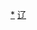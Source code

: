 <div style="position: relative" class="center">
{{Image label begin|image=Administrative Division Fushun.png|width={{{1|576}}}|link=}} 
{{Image label|x=240|y=830|scale={{{1|576}}}/1800|text=[[新抚区|<span style="color: black; font-size:smaller;">'''新'''</span>]]}}
{{Image label|x=270|y=880|scale={{{1|576}}}/1800|text=[[新抚区|<span style="color: black; font-size:smaller;">'''抚'''</span>]]}}
{{Image label|x=300|y=930|scale={{{1|576}}}/1800|text=[[新抚区|<span style="color: black; font-size:smaller;">'''区'''</span>]]}}
{{Image label|x=430|y=720|scale={{{1|576}}}/1800|text=[[东洲区|<span style="color: black;">'''东洲区'''</span>]]}}
{{Image label|x=70|y=865|scale={{{1|576}}}/1800|text=[[望花区|<span style="color: black; ">'''望花区'''</span>]]}}
{{Image label|x=210|y=700|scale={{{1|576}}}/1800|text=[[顺城区|<span style="color: black;">'''顺城区'''</span>]]}}
{{Image label|x=420|y=1050|scale={{{1|576}}}/1800|text=[[抚顺县|<span style="color: black;">'''抚顺县'''</span>]]}}
{{Image label|x=1050|y=1110|scale={{{1|576}}}/1800|text=[[新宾满族自治县|<span style="color: black;">'''新宾满族自治县'''</span>]]}}
{{Image label|x=1100|y=500|scale={{{1|576}}}/1800|text=[[清原满族自治县|<span style="color: black;">'''清原满族自治县'''</span>]]}}
</div>
<noinclude>
[[Category:抚顺行政区划|*]]
[[Category:中华人民共和国地级行政区划图|辽]]
</noinclude>